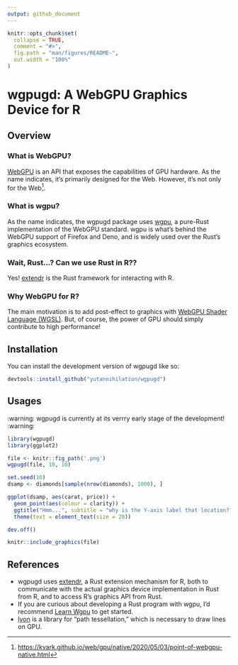 ```yaml
---
output: github_document
---
```


<!-- README.md is generated from README.Rmd. Please edit that file -->

```r
knitr::opts_chunk$set(
  collapse = TRUE,
  comment = "#>",
  fig.path = "man/figures/README-",
  out.width = "100%"
)
```

# wgpugd: A WebGPU Graphics Device for R

<!-- badges: start -->
<!-- badges: end -->

## Overview

### What is WebGPU?

[WebGPU](https://www.w3.org/TR/webgpu/) is an API that exposes the capabilities of GPU hardware.
As the name indicates, it's primarily designed for the Web. However, it's not only for the Web[^1].

[^1]: <https://kvark.github.io/web/gpu/native/2020/05/03/point-of-webgpu-native.html>

### What is wgpu?

As the name indicates, the wgpugd package uses [wgpu](https://wgpu.rs/), a pure-Rust
implementation of the WebGPU standard. wgpu is what's behind the WebGPU support
of Firefox and Deno, and is widely used over the Rust's graphics ecosystem.

### Wait, Rust...? Can we use Rust in R??

Yes! [extendr](https://extendr.github.io/) is the Rust framework for interacting with R.

### Why WebGPU for R?

The main motivation is to add post-effect to graphics with [WebGPU Shader Language (WGSL)](https://www.w3.org/TR/WGSL/>).
But, of course, the power of GPU should simply contribute to high performance!

## Installation

You can install the development version of wgpugd like so:

``` r
devtools::install_github("yutannihilation/wgpugd")
```

## Usages

:warning: wgpugd is currently at its verrry early stage of the development! :warning:

```r
library(wgpugd)
library(ggplot2)

file <- knitr::fig_path('.png')
wgpugd(file, 10, 10)

set.seed(10)
dsamp <- diamonds[sample(nrow(diamonds), 1000), ]

ggplot(dsamp, aes(carat, price)) +
  geom_point(aes(colour = clarity)) +
  ggtitle("Hmm...", subtitle = "why is the Y-axis label that location??") +
  theme(text = element_text(size = 20))

dev.off()

knitr::include_graphics(file)
```

## References

* wgpugd uses [extendr](https://extendr.github.io/), a Rust extension mechanism for R, both to communicate with the actual graphics device implementation in Rust from R, and to access R's graphics API from Rust.
* If you are curious about developing a Rust program with wgpu, I'd recommend [Learn Wgpu](https://sotrh.github.io/learn-wgpu/) to get started.
* [lyon](https://github.com/nical/lyon) is a library for "path tessellation," which is necessary to draw lines on GPU.

